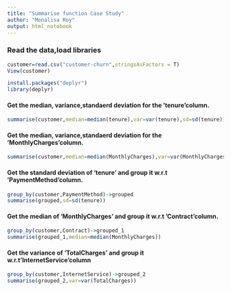 ```yaml
---
title: "Summarise function Case Study"
author: "Monalisa Roy"
output: html_notebook
---
```


### Read the data,load libraries
```r
customer=read.csv("customer-churn",stringsAsFactors = T)
View(customer)

install.packages("deplyr")
library(deplyr)

```


#### Get the median, variance,standaerd deviation for the 'tenure'column.
```r
summarise(customer,median=median(tenure),var=var(tenure),sd=sd(tenure))

```





#### Get the median, variance,standaerd deviation for the 'MonthlyCharges'column.
```r
summarise(customer,median=median(MonthlyCharges),var=var(MonthlyCharges),sd=sd(MonthlyCharges))

```


#### Get the standard deviation of 'tenure' and group it w.r.t 'PaymentMethod'column.
```r
group_by(customer,PaymentMethod)->grouped
summarise(grouped,sd=sd(tenure))
```



#### Get the median of 'MonthlyCharges' and group it w.r.t 'Contract'column.
```r
group_by(customer,Contract)->grouped_1
summarise(grouped_1,median=median(MonthlyCharges))
```




#### Get the  variance of 'TotalCharges' and group it w.r.t'InternetService'column
```r

group_by(customer,InternetService)->grouped_2
summarise(grouped_2,var=var(TotalCharges))

```





